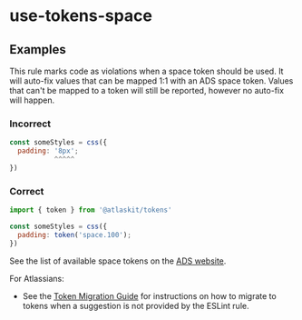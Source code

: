 # use-tokens-space

## Examples

This rule marks code as violations when a space token should be used. It will auto-fix values that can be mapped 1:1 with an ADS space token. Values that can't be mapped to a token will still be reported, however no auto-fix will happen.

### Incorrect

```jsx
const someStyles = css({
  padding: '8px';
           ^^^^^
})
```

### Correct

```jsx
import { token } from '@atlaskit/tokens'

const someStyles = css({
  padding: token('space.100');
})
```

See the list of available space tokens on the [ADS website](https://atlassian.design/foundations/spacing#space-tokens).

For Atlassians:

- See the [Token Migration Guide](https://go.atlassian.com/space-token-migration) for instructions on how to migrate to tokens when a suggestion is not provided by the ESLint rule.
